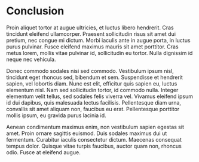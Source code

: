 # Conclusion

Proin aliquet tortor at augue ultricies, et luctus libero hendrerit. Cras tincidunt eleifend ullamcorper. Praesent sollicitudin risus sit amet dui pretium, nec congue mi dictum. Morbi iaculis ante in augue porta, in luctus purus pulvinar. Fusce eleifend maximus mauris sit amet porttitor. Cras metus lorem, mollis vitae pulvinar id, sollicitudin eu tortor. Nulla dignissim id neque nec vehicula.

Donec commodo sodales nisi sed commodo. Vestibulum ipsum nisl, tincidunt eget rhoncus sed, bibendum et sem. Suspendisse et hendrerit sapien, vel lobortis diam. Nunc est elit, efficitur quis sapien eu, luctus elementum nisl. Nam sed sollicitudin tortor, id commodo nulla. Integer elementum velit tellus, sed sodales felis viverra vel. Vivamus eleifend ipsum id dui dapibus, quis malesuada lectus facilisis. Pellentesque diam urna, convallis sit amet aliquam non, faucibus eu erat. Pellentesque porttitor mollis ipsum, eu gravida purus lacinia id.

Aenean condimentum maximus enim, non vestibulum sapien egestas sit amet. Proin ornare sagittis euismod. Duis sodales maximus dui ut fermentum. Curabitur iaculis consectetur dictum. Maecenas consequat tempus dolor. Quisque vitae turpis faucibus, auctor quam non, rhoncus odio. Fusce at eleifend augue.